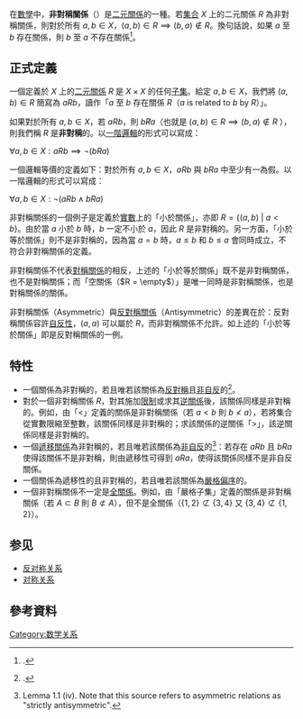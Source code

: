 {{distinguish|反對稱關係}}
在[[數學|數學]]中，'''非對稱關係'''（{{lang-en|Asymmetric relation}}）是[[二元关系|二元關係]]的一種。若[[集合_(数学)|集合]] <math>X</math> 上的二元關係 <math>R</math> 為非對稱關係，則對於所有 <math>a, b \in X</math>，<math>(a,b) \in R \implies (b,a) \not \in R</math>。換句話說，如果 <math>a</math> 至 <math>b</math> 存在關係，則 <math>b</math> 至 <math>a</math> 不存在關係<ref>{{citation|first1=David|last1=Gries|author1-link=|first2=Fred B.|last2=Schneider|author2-link=|title=A Logical Approach to Discrete Math|publisher=Springer-Verlag|year=1993|page=[https://books.google.com/books?id=ZWTDQ6H6gsUC&pg=PA273 273]}}.</ref>。 

== 正式定義 ==
一個定義於 <math>X</math> 上的[[二元关系|二元關係]] <math>R</math> 是 <math>X\times X</math> 的任何[[子集|子集]]。給定 <math>a, b \in X</math>，我們將 <math>(a, b) \in R</math> 簡寫為 <math>a R b</math>，讀作「<math>a</math> 至 <math>b</math> 存在關係 <math>R</math>（<math>a</math> is related to <math>b</math> by <math>R</math>）」。

如果對於所有 <math>a, b \in X</math>，若 <math>a R b</math>，則 <math>b \not R a</math>（也就是 <math>(a,b) \in R \implies (b,a) \not \in R</math> ），則我們稱 <math>R</math> 是'''非對稱'''的。以[[一阶逻辑|一階邏輯]]的形式可以寫成：

<math display=block>\forall a, b \in X: a R b \implies \lnot(b R a)</math>

一個邏輯等價的定義如下：對於所有 <math>a, b \in X</math>，<math>a R b</math> 與 <math>b R a</math> 中至少有一為假。以一階邏輯的形式可以寫成：

<math display=block>\forall a, b \in X: \lnot(a R b \wedge b R a)</math>

非對稱關係的一個例子是定義於[[實數|實數]]上的「小於關係」，亦即 <math>R=\{(a,b)\ |\ a < b \}</math>。由於當 <math>a</math> 小於 <math>b</math> 時，<math>b</math> 一定不小於 <math>a</math>，因此 <math>R</math> 是非對稱的。另一方面，「小於等於關係」則不是非對稱的，因為當 <math>a = b</math> 時，<math>a \leq b</math> 和 <math>b \leq a</math> 會同時成立，不符合非對稱關係的定義。

非對稱關係不代表[[对称关系|對稱關係]]的相反，上述的「小於等於關係」既不是非對稱關係，也不是對稱關係；而「空關係（<math>R = \empty</math>）」是唯一同時是非對稱關係，也是對稱關係的關係。

非對稱關係（Asymmetric）與[[反对称关系|反對稱關係]]（Antisymmetric）的差異在於：反對稱關係容許[[自反关系|自反性]]，<math>(a,a)</math> 可以屬於 <math>R</math>，而非對稱關係不允許。如上述的「小於等於關係」即是反對稱關係的一例。

== 特性 ==

* 一個關係為非對稱的，若且唯若該關係為[[反对称关系|反對稱]]且[[自反关系#相关概念|非自反]]的<ref>{{citation|first1=Yves|last1=Nievergelt|title=Foundations of Logic and Mathematics: Applications to Computer Science and Cryptography|publisher=Springer-Verlag|year=2002|page=[https://books.google.com/books?id=_H_nJdagqL8C&pg=PA158 158]}}.</ref>。
*對於一個非對稱關係 <math>R</math>，對其施加[[二元关系#运算|限制]]或求其[[二元关系#运算|逆關係]]後，該關係同樣是非對稱的。例如，由「<math><</math>」定義的關係是非對稱關係（若 <math>a<b</math> 則 <math>b \not < a</math>），若將集合從實數限縮至整數，該關係同樣是非對稱的；求該關係的逆關係「<math>></math>」，該逆關係同樣是非對稱的。
*一個[[遞移關係|遞移關係]]為非對稱的，若且唯若該關係為[[自反关系#相关概念|非自反]]的<ref>{{cite book|last1=Flaška|publisher=School of Mathematics - Physics Charles University|archive-date=2013-11-02|archive-url=https://web.archive.org/web/20131102214049/http://www.karlin.mff.cuni.cz/~jezek/120/transitive1.pdf|access-date=2013-08-20|url=http://www.karlin.mff.cuni.cz/~jezek/120/transitive1.pdf|page=1|location=Prague|year=2007|first1=V.|title=Transitive Closures of Binary Relations I|first4=J.|last4=Kortelainen|first3=T.|last3=Kepka|first2=J.|last2=Ježek|url-status=dead}} Lemma 1.1 (iv). Note that this source refers to asymmetric relations as "strictly antisymmetric".</ref>：若存在 <math>aRb</math> 且 <math>bRa</math> 使得該關係不是非對稱，則由遞移性可得到 <math>aRa</math>，使得該關係同樣不是非自反關係。
*一個關係為遞移性的且非對稱的，若且唯若該關係為[[偏序关系#定义|嚴格偏序]]的。
*一個非對稱關係不一定是[[全關係|全關係]]。例如，由「嚴格子集」定義的關係是非對稱關係（若 <math>A \subset B</math> 則 <math>B \not \subset A</math>），但不是全關係（<math>\{1, 2\} \not \subset \{3, 4\}</math> 又 <math>\{3, 4\} \not \subset \{1, 2\}</math>）。

== 参见 ==
* [[反对称关系|反对称关系]]
* [[对称关系|对称关系]]

==參考資料==

{{Reflist}}

[[Category:数学关系|Category:数学关系]]